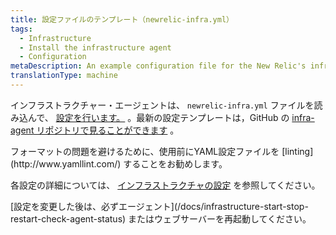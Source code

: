 ```yaml
---
title: 設定ファイルのテンプレート（newrelic-infra.yml）
tags:
  - Infrastructure
  - Install the infrastructure agent
  - Configuration
metaDescription: An example configuration file for the New Relic's infrastructure agent.
translationType: machine
---
```


インフラストラクチャー・エージェントは、 `newrelic-infra.yml` ファイルを読み込んで、 [設定を行います。](/docs/infrastructure/install-configure-infrastructure/configuration/configure-infrastructure-agent) 。最新の設定テンプレートは，GitHub の [infra-agent リポジトリで見ることができます](https://github.com/newrelic/infrastructure-agent/blob/master/assets/examples/infrastructure/newrelic-infra-template.yml.example) 。

<Callout variant="tip">
  フォーマットの問題を避けるために、使用前にYAML設定ファイルを [linting](http://www.yamllint.com/) することをお勧めします。
</Callout>

各設定の詳細については、 [インフラストラクチャの設定](/docs/infrastructure/install-configure-manage-infrastructure/configuration/infrastructure-configuration-settings) を参照してください。

<Callout variant="important">
  [設定を変更した後は、必ずエージェント](/docs/infrastructure-start-stop-restart-check-agent-status) またはウェブサーバーを再起動してください。
</Callout>
